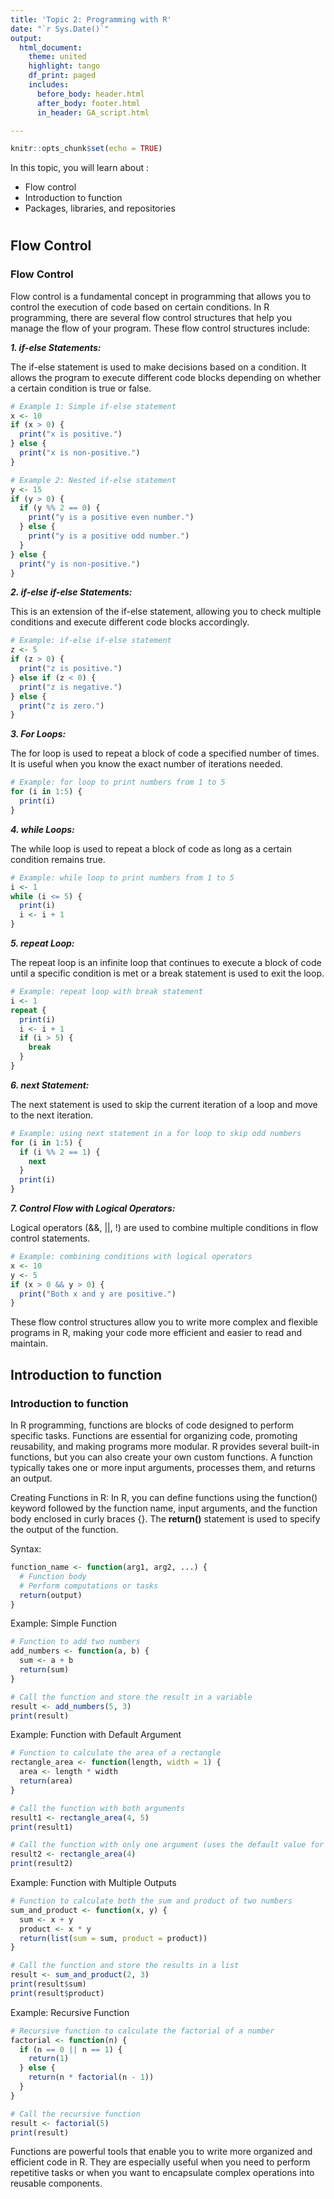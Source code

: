 ```yaml
---
title: 'Topic 2: Programming with R'
date: "`r Sys.Date()`"
output: 
  html_document:
    theme: united
    highlight: tango
    df_print: paged
    includes:
      before_body: header.html
      after_body: footer.html
      in_header: GA_script.html

---
```


```r
knitr::opts_chunk$set(echo = TRUE)
```


In this topic, you will learn about :

- Flow control
- Introduction to function
- Packages, libraries, and repositories

# {.tabset}

## Flow Control 


### Flow Control 

Flow control is a fundamental concept in programming that allows you to control the execution of code based on certain conditions. In R programming, there are several flow control structures that help you manage the flow of your program. These flow control structures include:


**_1. if-else Statements:_**

The if-else statement is used to make decisions based on a condition. It allows the program to execute different code blocks depending on whether a certain condition is true or false.

```r
# Example 1: Simple if-else statement
x <- 10
if (x > 0) {
  print("x is positive.")
} else {
  print("x is non-positive.")
}

# Example 2: Nested if-else statement
y <- 15
if (y > 0) {
  if (y %% 2 == 0) {
    print("y is a positive even number.")
  } else {
    print("y is a positive odd number.")
  }
} else {
  print("y is non-positive.")
}

```

**_2. if-else if-else Statements:_**

This is an extension of the if-else statement, allowing you to check multiple conditions and execute different code blocks accordingly.

```r
# Example: if-else if-else statement
z <- 5
if (z > 0) {
  print("z is positive.")
} else if (z < 0) {
  print("z is negative.")
} else {
  print("z is zero.")
}

```

**_3. For Loops:_**

The for loop is used to repeat a block of code a specified number of times. It is useful when you know the exact number of iterations needed.

```r
# Example: for loop to print numbers from 1 to 5
for (i in 1:5) {
  print(i)
}

```

**_4. while Loops:_**

The while loop is used to repeat a block of code as long as a certain condition remains true.

```r
# Example: while loop to print numbers from 1 to 5
i <- 1
while (i <= 5) {
  print(i)
  i <- i + 1
}

```

**_5. repeat Loop:_**

The repeat loop is an infinite loop that continues to execute a block of code until a specific condition is met or a break statement is used to exit the loop.

```r
# Example: repeat loop with break statement
i <- 1
repeat {
  print(i)
  i <- i + 1
  if (i > 5) {
    break
  }
}

```

**_6. next Statement:_**

The next statement is used to skip the current iteration of a loop and move to the next iteration.

```r
# Example: using next statement in a for loop to skip odd numbers
for (i in 1:5) {
  if (i %% 2 == 1) {
    next
  }
  print(i)
}

```

**_7. Control Flow with Logical Operators:_**


Logical operators (&&, ||, !) are used to combine multiple conditions in flow control statements.

```r
# Example: combining conditions with logical operators
x <- 10
y <- 5
if (x > 0 && y > 0) {
  print("Both x and y are positive.")
}

```


These flow control structures allow you to write more complex and flexible programs in R, making your code more efficient and easier to read and maintain.


## Introduction to function

### Introduction to function

In R programming, functions are blocks of code designed to perform specific tasks. Functions are essential for organizing code, promoting reusability, and making programs more modular. R provides several built-in functions, but you can also create your own custom functions. A function typically takes one or more input arguments, processes them, and returns an output.

Creating Functions in R:
In R, you can define functions using the function() keyword followed by the function name, input arguments, and the function body enclosed in curly braces {}. The **return()** statement is used to specify the output of the function.

Syntax:

```r
function_name <- function(arg1, arg2, ...) {
  # Function body
  # Perform computations or tasks
  return(output)
}

```

Example: Simple Function

```r
# Function to add two numbers
add_numbers <- function(a, b) {
  sum <- a + b
  return(sum)
}

# Call the function and store the result in a variable
result <- add_numbers(5, 3)
print(result)  

```

Example: Function with Default Argument

```r
# Function to calculate the area of a rectangle
rectangle_area <- function(length, width = 1) {
  area <- length * width
  return(area)
}

# Call the function with both arguments
result1 <- rectangle_area(4, 5)
print(result1)  

# Call the function with only one argument (uses the default value for width)
result2 <- rectangle_area(4)
print(result2)  

```

Example: Function with Multiple Outputs

```r
# Function to calculate both the sum and product of two numbers
sum_and_product <- function(x, y) {
  sum <- x + y
  product <- x * y
  return(list(sum = sum, product = product))
}

# Call the function and store the results in a list
result <- sum_and_product(2, 3)
print(result$sum)      
print(result$product)  

```

Example: Recursive Function

```r
# Recursive function to calculate the factorial of a number
factorial <- function(n) {
  if (n == 0 || n == 1) {
    return(1)
  } else {
    return(n * factorial(n - 1))
  }
}

# Call the recursive function
result <- factorial(5)
print(result) 

```

Functions are powerful tools that enable you to write more organized and efficient code in R. They are especially useful when you need to perform repetitive tasks or when you want to encapsulate complex operations into reusable components.

